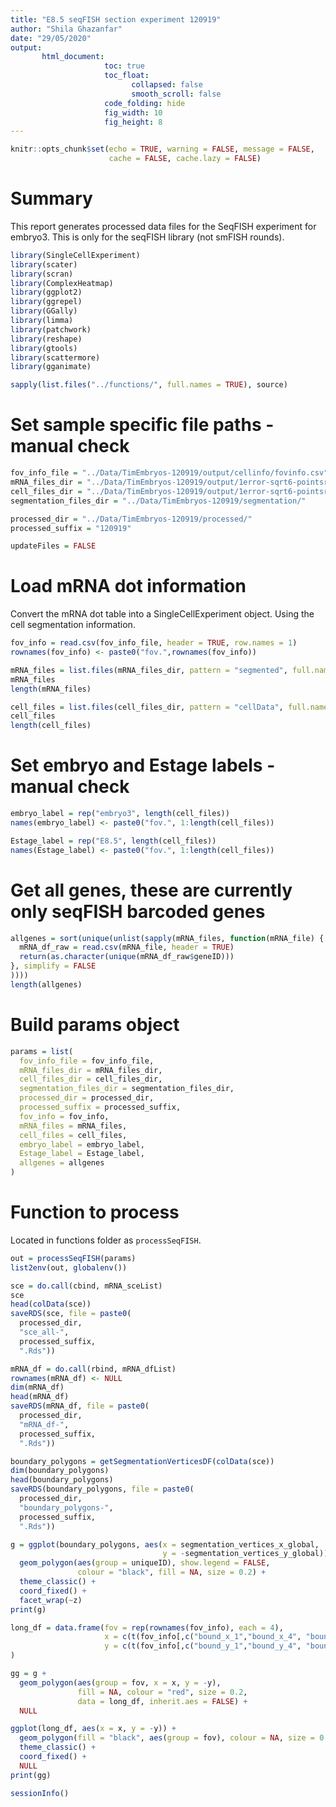```yaml
---
title: "E8.5 seqFISH section experiment 120919"
author: "Shila Ghazanfar"
date: "29/05/2020"
output:
       html_document:
                     toc: true
                     toc_float:
                           collapsed: false
                           smooth_scroll: false
                     code_folding: hide
                     fig_width: 10 
                     fig_height: 8
---
```


```r
knitr::opts_chunk$set(echo = TRUE, warning = FALSE, message = FALSE, 
                      cache = FALSE, cache.lazy = FALSE)
```

# Summary

This report generates processed data files for the SeqFISH experiment for 
embryo3. This is only for the seqFISH library (not smFISH rounds).

```r
library(SingleCellExperiment)
library(scater)
library(scran)
library(ComplexHeatmap)
library(ggplot2)
library(ggrepel)
library(GGally)
library(limma)
library(patchwork)
library(reshape)
library(gtools)
library(scattermore)
library(gganimate)
```

```r
sapply(list.files("../functions/", full.names = TRUE), source)
```

# Set sample specific file paths - manual check

```r
fov_info_file = "../Data/TimEmbryos-120919/output/cellinfo/fovinfo.csv"
mRNA_files_dir = "../Data/TimEmbryos-120919/output/1error-sqrt6-pointsratio-2020-05-23/"
cell_files_dir = "../Data/TimEmbryos-120919/output/1error-sqrt6-pointsratio-2020-05-23/"
segmentation_files_dir = "../Data/TimEmbryos-120919/segmentation/"

processed_dir = "../Data/TimEmbryos-120919/processed/"
processed_suffix = "120919"

updateFiles = FALSE
```

# Load mRNA dot information

Convert the mRNA dot table into a SingleCellExperiment object. Using the cell
segmentation information.

```r
fov_info = read.csv(fov_info_file, header = TRUE, row.names = 1)
rownames(fov_info) <- paste0("fov.",rownames(fov_info))

mRNA_files = list.files(mRNA_files_dir, pattern = "segmented", full.names = TRUE)
mRNA_files
length(mRNA_files)

cell_files = list.files(cell_files_dir, pattern = "cellData", full.names = TRUE)
cell_files
length(cell_files)
```

# Set embryo and Estage labels - manual check

```r
embryo_label = rep("embryo3", length(cell_files))
names(embryo_label) <- paste0("fov.", 1:length(cell_files))

Estage_label = rep("E8.5", length(cell_files))
names(Estage_label) <- paste0("fov.", 1:length(cell_files))
```

# Get all genes, these are currently only seqFISH barcoded genes

```r
allgenes = sort(unique(unlist(sapply(mRNA_files, function(mRNA_file) {
  mRNA_df_raw = read.csv(mRNA_file, header = TRUE)
  return(as.character(unique(mRNA_df_raw$geneID)))
}, simplify = FALSE
))))
length(allgenes)
```

# Build params object

```r
params = list(
  fov_info_file = fov_info_file,
  mRNA_files_dir = mRNA_files_dir,
  cell_files_dir = cell_files_dir,
  segmentation_files_dir = segmentation_files_dir,
  processed_dir = processed_dir,
  processed_suffix = processed_suffix,
  fov_info = fov_info,
  mRNA_files = mRNA_files,
  cell_files = cell_files,
  embryo_label = embryo_label,
  Estage_label = Estage_label,
  allgenes = allgenes
)
```

# Function to process

Located in functions folder as `processSeqFISH`.

```r
out = processSeqFISH(params)
list2env(out, globalenv())
```

```r
sce = do.call(cbind, mRNA_sceList)
sce
head(colData(sce))
saveRDS(sce, file = paste0(
  processed_dir,
  "sce_all-",
  processed_suffix,
  ".Rds"))

mRNA_df = do.call(rbind, mRNA_dfList)
rownames(mRNA_df) <- NULL
dim(mRNA_df)
head(mRNA_df)
saveRDS(mRNA_df, file = paste0(
  processed_dir,
  "mRNA_df-",
  processed_suffix,
  ".Rds"))

boundary_polygons = getSegmentationVerticesDF(colData(sce))
dim(boundary_polygons)
head(boundary_polygons)
saveRDS(boundary_polygons, file = paste0(
  processed_dir,
  "boundary_polygons-",
  processed_suffix,
  ".Rds"))
```

```r
g = ggplot(boundary_polygons, aes(x = segmentation_vertices_x_global, 
                                  y = -segmentation_vertices_y_global)) + 
  geom_polygon(aes(group = uniqueID), show.legend = FALSE, 
               colour = "black", fill = NA, size = 0.2) + 
  theme_classic() +
  coord_fixed() +
  facet_wrap(~z)
print(g)

long_df = data.frame(fov = rep(rownames(fov_info), each = 4),
                     x = c(t(fov_info[,c("bound_x_1","bound_x_4", "bound_x_3", "bound_x_2")])),
                     y = c(t(fov_info[,c("bound_y_1","bound_y_4", "bound_y_3", "bound_y_2")]))
)

gg = g + 
  geom_polygon(aes(group = fov, x = x, y = -y), 
               fill = NA, colour = "red", size = 0.2,
               data = long_df, inherit.aes = FALSE) + 
  NULL

ggplot(long_df, aes(x = x, y = -y)) + 
  geom_polygon(fill = "black", aes(group = fov), colour = NA, size = 0.2) + 
  theme_classic() + 
  coord_fixed() + 
  NULL
print(gg)
```

```r
sessionInfo()
```